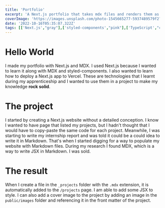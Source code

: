 ```yaml
---
title: 'Portfolio'
excerpt: 'A Next.js portfolio that takes mdx files and renders them as blog posts.'
coverImage: 'https://images.unsplash.com/photo-1545665277-5937489579f2?ixlib=rb-1.2.1&ixid=MnwxMjA3fDB8MHxwaG90by1wYWdlfHx8fGVufDB8fHx8&auto=format&fit=crop&w=1470&q=80'
date: '2022-10-16T05:35:07.322Z'
tags: [['Next.js',"gray"],['styled-components',"pink"],['TypeScript',"cyan"]]
---
```


# Hello World

I made my portfolio with Next.js and MDX. I used Next.js because I wanted to learn it along with MDX and styled-components. I also wanted to learn how to deploy a Next.js app to Vercel.
These are technologies that I learnt during my apprenticeship and I wanted to use them in a project to make my knowledge **rock solid**.

# The project

I started by creating a Next.js website without a detailed conception. I know I wanted to have page that listed my projects,
but I hadn't thought that I would have to copy-paste the same code for each project. Meanwhile, I was starting to write
my internship report and was told it could be a could idea to write it in Markdown. That's when I started digging for a way to
populate my website with Markdown files. During my research I found MDX, which is a way to write JSX in Markdown. I was sold.

# The result

When I create a file in the `_projects` folder with the `.mdx` extension, it is automatically added to the `/projects` page.
I am able to add some JSX to style.
I can also add a cover image to the project by adding an image in the `public/images` folder and referencing it in the front matter of the project.
